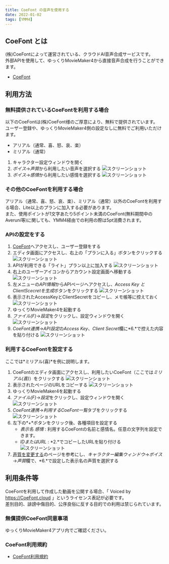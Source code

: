 ```yaml
---
title: CoeFont の音声を使用する
date: 2022-01-02
tags: [YMM4]
---
```

## CoeFont とは
(株)CoeFontによって運営されている、クラウドAI音声合成サービスです。  
外部APIを使用して、ゆっくりMovieMaker4から直接音声合成を行うことができます。
- [CoeFont](https://coefont.cloud/)

## 利用方法
### 無料提供されているCoeFontを利用する場合
以下のCoeFontは(株)CoeFont様のご厚意により、無料で提供されています。  
ユーザー登録や、ゆっくりMovieMaker4側の設定なしに無料でご利用いただけます。
- アリアル（通常、喜、怒、哀、楽）
- ミリアル（通常）
1. キャラクター設定ウィンドウを開く
1. *ボイス*→*声質*から利用したい音声を選択する
![スクリーンショット](CoeFontを利用する_4051.png)
1. *ボイス*→*感情*から利用したい感情を選択する
![スクリーンショット](CoeFontを利用する_4227.png)

### その他のCoeFontを利用する場合
アリアル（通常、喜、怒、哀、楽）、ミリアル（通常）以外のCoeFontを利用する場合、Lite以上のプランに加入する必要があります。  
また、使用ポイントが1文字あたり5ポイント未満のCoeFont(無料期間中のAveruni等)に関しても、YMM4経由での利用の際は5pt消費されます。

### APIの設定をする
1. [CoeFont](https://coefont.cloud/)へアクセスし、ユーザー登録をする
1. エディタ画面にアクセスし、右上の「プランに入る」ボタンをクリックする
![スクリーンショット](CoeFontを利用する_5142.png)
1. APIが利用できる「ライト」プラン以上に加入する
![スクリーンショット](CoeFontを利用する_5544.png)
1. 右上のユーザーアイコンからアカウント設定画面へ移動する
![スクリーンショット](CoeFontを利用する_0130.png)
1. 左メニューの*API情報*からAPIページへアクセスし、*Access Key と ClientScecretを生成*ボタンをクリックする
![スクリーンショット](CoeFontを利用する_4723.png)
1. 表示されたAccessKeyとClientSecretをコピーし、メモ帳等に控えておく
![スクリーンショット](CoeFontを利用する_0840.png)
1. ゆっくりMovieMaker4を起動する
1. *ファイル(F)*→*設定*をクリックし、設定ウィンドウを開く
![スクリーンショット](CoeFontを利用する_1012.png)
1. *CoeFont連携*→*API設定*の*Access Key*、*Client Secret*欄に*6.*で控えた内容を貼り付ける
![スクリーンショット](CoeFontを利用する_4508.png)

### 利用するCoeFontを設定する
ここでは*ミリアル(喜)*を例に説明します。
1. CoeFontのエディタ画面にアクセスし、利用したいCoeFont（ここでは*ミリアル(喜)*）をクリックする
![スクリーンショット](CoeFontを利用する_2131.png)
1. 表示されたページのURLをコピーする
![スクリーンショット](CoeFontを利用する_5517.png)
1. ゆっくりMovieMaker4を起動する
1. *ファイル(F)*→*設定*をクリックし、設定ウィンドウを開く
![スクリーンショット](CoeFontを利用する_1012.png)
1. *CoeFont連携*→*利用するCoeFont一覧*タブをクリックする
![スクリーンショット](CoeFontを利用する_5519.png)
1. 左下の*+*ボタンをクリック後、各種項目を設定する
   - *表示名* *感情* : 利用するCoeFontの名前と感情名。任意の文字列を設定できます。
   - *IDまたはURL* : *2.*でコピーしたURLを貼り付ける
![スクリーンショット](CoeFontを利用する_4945.png)
1. [声質を変更する](/ymm4/faq/ゆっくりボイス/声質を変更する/)のページを参考にし、*キャラクター編集ウィンドウ*→*ボイス*→*声質*欄で、*6.*で設定した表示名の声質を選択する

## 利用条件等
CoeFontを利用して作成した動画を公開する場合、「 Voiced by https://CoeFont.cloud 」というライセンス表記が必要です。  
差別目的、誹謗中傷目的、公序良俗に反する目的での利用は禁じられています。  

### 無償提供CoeFont同意事項
ゆっくりMovieMaker4アプリ内でご確認ください。
### CoeFont利用規約
- [CoeFont利用規約](https://coefont.cloud/termsOfUse)
